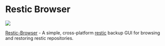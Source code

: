 
# Restic Browser

<p style={{"text-align": "center"}}>
   <img src="/img/showcase/restic-browser-2.png"></img><br/>
</p>

[Restic-Browser](https://github.com/emuell/restic-browser) - A simple, cross-platform [restic](https://github.com/restic/restic) backup GUI for browsing and restoring restic repositories.



